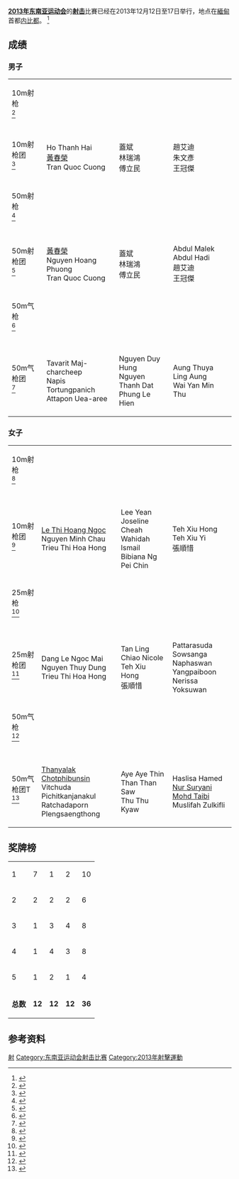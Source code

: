 '''[[2013年东南亚运动会|2013年东南亚运动会]]'''的'''[[射击|射击]]'''比賽已经在2013年12月12日至17日举行，地点在[[緬甸|緬甸]]首都[[内比都|内比都]]。
<ref>{{cite web | url=http://www.27seagames2013.com/results/competition_schedules | title=Competition Schedules | work=http://www.27seagames2013.com/ | accessdate=14 December 2013 | deadurl=yes | archiveurl=https://web.archive.org/web/20131216182958/http://www.27seagames2013.com/results/competition_schedules | archivedate=2013-12-16 }}</ref>

==成绩==
===男子===
{| {{MedalistTable|type=项目}}
|-
|10m射枪<br />{{DetailsLink|Shooting at the 2013 Southeast Asian Games – Men's 10 metre air pistol}}<ref>{{Cite web |url=http://data4.seagamesmm.com/pdf/10189.pdf |title=存档副本 |access-date=2014-06-15 |archive-url=https://web.archive.org/web/20160917102024/http://data4.seagamesmm.com/pdf/10189.pdf |archive-date=2016-09-17 |dead-url=yes }}</ref>
|{{flagIOC2medalist|[[黃春榮|黃春榮]]|VIE|2013 Southeast Asian Games}}
|{{flagIOC2medalist|趙艾迪|MAS|2013 Southeast Asian Games}}
|{{flagIOC2medalist|林瑞鴻|SIN|2013 Southeast Asian Games}}
|-
|10m射枪团 <br />{{DetailsLink|Shooting at the 2013 Southeast Asian Games – Men's 10 metre air pistol Team}}<ref>{{Cite web |url=http://data4.seagamesmm.com/pdf/10195.pdf |title=存档副本 |access-date=2014-06-15 |archive-url=https://web.archive.org/web/20160304134550/http://data4.seagamesmm.com/pdf/10195.pdf |archive-date=2016-03-04 |dead-url=yes }}</ref>
|{{flagIOC2team|VIE|2013 Southeast Asian Games}}<br />Ho Thanh Hai<br />[[黃春榮|黃春榮]]<br />Tran Quoc Cuong
|{{flagIOC2team|SIN|2013 Southeast Asian Games}}<br />蓋斌<br />林瑞鴻<br />傅立民
|{{flagIOC2team|MAS|2013 Southeast Asian Games}}<br />趙艾迪<br />朱文彥<br />王冠傑
|-
|50m射枪<br />{{DetailsLink|Shooting at the 2013 Southeast Asian Games – Men's 50 metre free pistol}}<ref>{{Cite web |url=http://data4.seagamesmm.com/pdf/10222.pdf |title=存档副本 |access-date=2014-06-15 |archive-url=https://web.archive.org/web/20160304135246/http://data4.seagamesmm.com/pdf/10222.pdf |archive-date=2016-03-04 |dead-url=yes }}</ref>
|{{flagIOC2medalist|趙艾迪|MAS|2013 Southeast Asian Games}}
|{{flagIOC2medalist|Ye Tun Naung|MYA|2013 Southeast Asian Games}}
|{{flagIOC2medalist|王冠傑|MAS|2013 Southeast Asian Games}}
|-
|50m射枪团<br />{{DetailsLink|Shooting at the 2013 Southeast Asian Games – Men's 50 metre free pistol Team}}<ref>{{Cite web |url=http://data4.seagamesmm.com/pdf/10225.pdf |title=存档副本 |access-date=2014-06-15 |archive-url=https://web.archive.org/web/20160917101438/http://data4.seagamesmm.com/pdf/10225.pdf |archive-date=2016-09-17 |dead-url=yes }}</ref>
|{{flagIOC2team|VIE|2013 Southeast Asian Games}}<br />[[黃春榮|黃春榮]]<br />Nguyen Hoang Phuong<br />Tran Quoc Cuong
|{{flagIOC2team|SIN|2013 Southeast Asian Games}}<br />蓋斌<br />林瑞鴻<br />傅立民
|{{flagIOC2team|MAS|2013 Southeast Asian Games}}<br />Abdul Malek Abdul Hadi<br />趙艾迪<br />王冠傑
|-
|50m气枪<br />{{DetailsLink|Shooting at the 2013 Southeast Asian Games – Men's 50 metre rifle prone}}<ref>{{Cite web |url=http://data4.seagamesmm.com/pdf/10175.pdf |title=存档副本 |access-date=2014-06-15 |archive-url=https://web.archive.org/web/20160304121613/http://data4.seagamesmm.com/pdf/10175.pdf |archive-date=2016-03-04 |dead-url=yes }}</ref>
|{{flagIOC2medalist|Nguyen Thanh Dat|VIE|2013 Southeast Asian Games}}
|{{flagIOC2medalist|Napis Tortungpanich|THA|2013 Southeast Asian Games}}
|{{flagIOC2medalist|Lim Wen Yi Abel|SIN|2013 Southeast Asian Games}}
|-
|50m气枪团<br />{{DetailsLink|Shooting at the 2013 Southeast Asian Games – Men's 50 metre rifle prone Team}}<ref>{{Cite web |url=http://data4.seagamesmm.com/pdf/10178.pdf |title=存档副本 |access-date=2014-06-15 |archive-url=https://web.archive.org/web/20160304204901/http://data4.seagamesmm.com/pdf/10178.pdf |archive-date=2016-03-04 |dead-url=yes }}</ref>
|{{flagIOC2team|THA|2013 Southeast Asian Games}}<br />Tavarit Maj-charcheep<br />Napis Tortungpanich<br />Attapon Uea-aree
|{{flagIOC2team|VIE|2013 Southeast Asian Games}}<br />Nguyen Duy Hung<br />Nguyen Thanh Dat<br />Phung Le Hien
|{{flagIOC2team|MYA|2013 Southeast Asian Games}}<br />Aung Thuya<br />Ling Aung<br />Wai Yan Min Thu
|}

===女子===
{| {{MedalistTable|type=项目}}
|-
|10m射枪<br />{{DetailsLink|Shooting at the 2013 Southeast Asian Games – Women's 10 metre air pistol}}<ref>{{Cite web |url=http://data4.seagamesmm.com/pdf/10202.pdf |title=存档副本 |access-date=2014-06-15 |archive-url=https://web.archive.org/web/20160304190735/http://data4.seagamesmm.com/pdf/10202.pdf |archive-date=2016-03-04 |dead-url=yes }}</ref>
|{{flagIOC2medalist|Nguyen Minh Chau|VIE|2013 Southeast Asian Games}}
|{{flagIOC2medalist|張順惜|SIN|2013 Southeast Asian Games}}
|{{flagIOC2medalist|[[Le_Thi_Hoang_Ngoc|Le Thi Hoang Ngoc]]|VIE|2013 Southeast Asian Games}}
|-
|10m射枪团<br />{{DetailsLink|Shooting at the 2013 Southeast Asian Games – Women's 10 metre}}<ref>{{Cite web |url=http://data4.seagamesmm.com/pdf/10205.pdf |title=存档副本 |access-date=2014-06-15 |archive-url=https://web.archive.org/web/20160304122518/http://data4.seagamesmm.com/pdf/10205.pdf |archive-date=2016-03-04 |dead-url=yes }}</ref>
|{{flagIOC2team|VIE|2013 Southeast Asian Games}}<br />[[Le_Thi_Hoang_Ngoc|Le Thi Hoang Ngoc]]<br />Nguyen Minh Chau<br />Trieu Thi Hoa Hong
|{{flagIOC2team|MAS|2013 Southeast Asian Games}}<br />Lee Yean Joseline Cheah<br />Wahidah Ismail<br />Bibiana Ng Pei Chin
|{{flagIOC2team|SIN|2013 Southeast Asian Games}}<br />Teh Xiu Hong<br />Teh Xiu Yi<br />張順惜
|-
|25m射枪<br />{{DetailsLink|Shooting at the 2013 Southeast Asian Games – Women's 25 metre air pistol}}<ref>{{Cite web |url=http://data4.seagamesmm.com/pdf/10213.pdf |title=存档副本 |access-date=2014-06-15 |archive-url=https://web.archive.org/web/20131217223926/http://data4.seagamesmm.com/pdf/10213.pdf |archive-date=2013-12-17 |dead-url=yes }}</ref>
|{{flagIOC2medalist|Tan Ying Chao Nicole|SIN|2013 Southeast Asian Games}}
|{{flagIOC2medalist|Siti Nur Masitah Mohd Badrin|MAS|2013 Southeast Asian Games}}
|{{flagIOC2medalist|Trieu Thi Hoa Hong|VIE|2013 Southeast Asian Games}}
|-
|25m射枪团<br />{{DetailsLink|Shooting at the 2013 Southeast Asian Games – Women's 25 metre air pistol Team}}<ref>{{Cite web |url=http://data4.seagamesmm.com/pdf/10216.pdf |title=存档副本 |access-date=2014-06-15 |archive-url=https://web.archive.org/web/20131217222829/http://data4.seagamesmm.com/pdf/10216.pdf |archive-date=2013-12-17 |dead-url=yes }}</ref>
|{{flagIOC2team|VIE|2013 Southeast Asian Games}}<br />Dang Le Ngoc Mai<br />Nguyen Thuy Dung<br />Trieu Thi Hoa Hong
|{{flagIOC2team|SIN|2013 Southeast Asian Games}}<br />Tan Ling Chiao Nicole<br />Teh Xiu Hong<br />張順惜
|{{flagIOC2team|THA|2013 Southeast Asian Games}}<br />Pattarasuda Sowsanga<br />Naphaswan Yangpaiboon<br />Nerissa Yoksuwan
|-
|50m气枪<br />{{DetailsLink|Shooting at the 2013 Southeast Asian Games – Women's 50 metre rifle prone}}<ref>{{Cite web |url=http://data4.seagamesmm.com/pdf/10184.pdf |title=存档副本 |access-date=2014-06-15 |archive-url=https://web.archive.org/web/20160304102149/http://data4.seagamesmm.com/pdf/10184.pdf |archive-date=2016-03-04 |dead-url=yes }}</ref>
|{{flagIOC2medalist|Thu Thu Kyaw|MYA|2013 Southeast Asian Games}}
|{{flagIOC2medalist|[[Thanyalak_Chotphibunsin|Thanyalak Chotphibunsin]]|THA|2013 Southeast Asian Games}}
|{{flagIOC2medalist|Ratchadaporn Plengsaengthong|THA|2013 Southeast Asian Games}}
|-
|50m气枪团T<br />{{DetailsLink|Shooting at the 2013 Southeast Asian Games – Women's 50 metre rifle prone Team}}<ref>{{Cite web |url=http://data4.seagamesmm.com/pdf/10187.pdf |title=存档副本 |access-date=2014-06-15 |archive-url=https://web.archive.org/web/20160304204831/http://data4.seagamesmm.com/pdf/10187.pdf |archive-date=2016-03-04 |dead-url=yes }}</ref>
|{{flagIOC2team|THA|2013 Southeast Asian Games}}<br />[[Thanyalak_Chotphibunsin|Thanyalak Chotphibunsin]]<br />Vitchuda Pichitkanjanakul<br />Ratchadaporn Plengsaengthong
|{{flagIOC2team|MYA|2013 Southeast Asian Games}}<br />Aye Aye Thin<br />Than Than Saw<br />Thu Thu Kyaw
|{{flagIOC2team|MAS|2013 Southeast Asian Games}}<br />Haslisa Hamed<br />[[Nur_Suryani_Mohd_Taibi|Nur Suryani Mohd Taibi]]<br />Muslifah Zulkifli
|}

==奖牌榜==
{{legend2|#ccccff|东道主|border=solid 1px #AAAAAA}}
{| {{RankedMedalTable|class=wikitable sortable}}
|-
|1||align=left|{{flagIOC2team|VIE|2013年东南亚运动会}}|| 7 || 1 || 2 || 10
|-
|2||align=left|{{flagIOC2team|THA|2013年东南亚运动会}}|| 2 || 2 || 2 || 6
|-
|3||align=left|{{flagIOC2team|MAS|2013年东南亚运动会}}|| 1 || 3 || 4 || 8
|-
|4||align=left|{{flagIOC2team|SIN|2013年东南亚运动会}}|| 1 || 4 || 3 || 8
|-style="background:#ccccff"
|5||align=left|{{flagIOC2team|MYA|2013年东南亚运动会}}|| 1 || 2 || 1 || 4
|-class="sortbottom"
|colspan=2|'''总数'''||'''12'''||'''12'''||'''12'''||'''36'''
|}

==参考资料==
{{reflist}}

{{2013年东南亚运动会项目}}

[[Category:2013年东南亚运动会项目|射]]
[[Category:东南亚运动会射击比赛|Category:东南亚运动会射击比赛]]
[[Category:2013年射擊運動|Category:2013年射擊運動]]